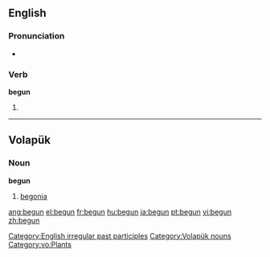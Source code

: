 ==English==

===Pronunciation===
*{{audio|en-us-begun.ogg|Audio (US)}}

===Verb===
'''begun'''

# {{past participle of|''[[begin]]''}}

<!-- these belong on the page for "begin"
*[[Dutch]]: [[begonnen]]
*[[Swedish]]: [[börjat]]-->

[[Category:English irregular past participles]]

----

==Volapük==

===Noun===
'''begun'''

# [[begonia]]

[[Category:Volapük nouns]]
[[Category:vo:Plants]]

[[ang:begun]]
[[el:begun]]
[[fr:begun]]
[[hu:begun]]
[[ja:begun]]
[[pt:begun]]
[[vi:begun]]
[[zh:begun]]